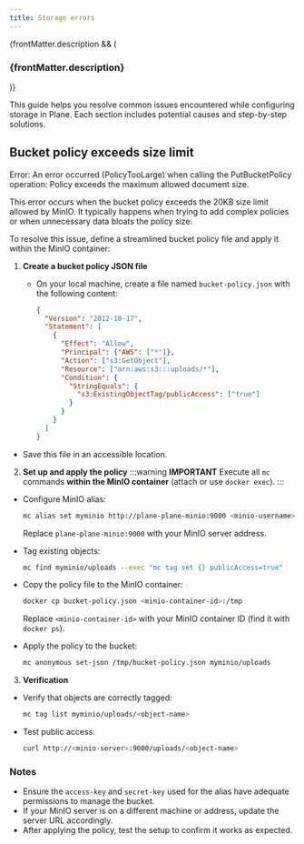 ```yaml
---
title: Storage errors
---
```


{frontMatter.description && (
  <h3 className="description">{frontMatter.description}</h3>
)}

This guide helps you resolve common issues encountered while configuring storage
in Plane. Each section includes potential causes and step-by-step solutions.

## Bucket policy exceeds size limit

<div style={{ color: 'red' }}>
  Error: An error occurred (PolicyTooLarge) when calling the PutBucketPolicy
  operation: Policy exceeds the maximum allowed document size.
</div>

This error occurs when the bucket policy exceeds the 20KB size limit allowed by
MinIO. It typically happens when trying to add complex policies or when
unnecessary data bloats the policy size.

To resolve this issue, define a streamlined bucket policy file and apply it
within the MinIO container:

1. **Create a bucket policy JSON file**
   - On your local machine, create a file named `bucket-policy.json` with the
     following content:

     ```json
     {
       "Version": "2012-10-17",
       "Statement": [
         {
           "Effect": "Allow",
           "Principal": {"AWS": ["*"]},
           "Action": ["s3:GetObject"],
           "Resource": ["arn:aws:s3:::uploads/*"],
           "Condition": {
             "StringEquals": {
               "s3:ExistingObjectTag/publicAccess": ["true"]
             }
           }
         }
       ]
     }
     ```

  - Save this file in an accessible location.

2. **Set up and apply the policy**
   :::warning
   **IMPORTANT**
   Execute all `mc` commands **within the MinIO container** (attach or use `docker exec`).
   :::

  - Configure MinIO alias:
     ```bash
     mc alias set myminio http://plane-plane-minio:9000 <minio-username> <minio-password>
     ```
     Replace `plane-plane-minio:9000` with your MinIO server address.

  - Tag existing objects:
     ```bash
     mc find myminio/uploads --exec "mc tag set {} publicAccess=true"
     ```

  - Copy the policy file to the MinIO container:
     ```bash
     docker cp bucket-policy.json <minio-container-id>:/tmp
     ```
     Replace `<minio-container-id>` with your MinIO container ID (find it with `docker ps`).

  - Apply the policy to the bucket:
     ```bash
     mc anonymous set-json /tmp/bucket-policy.json myminio/uploads
     ```

3. **Verification**
  - Verify that objects are correctly tagged:
     ```bash
     mc tag list myminio/uploads/<object-name>
     ```
  - Test public access:
     ```bash
     curl http://<minio-server>:9000/uploads/<object-name>
     ```

### Notes

- Ensure the `access-key` and `secret-key` used for the alias have adequate
  permissions to manage the bucket.
- If your MinIO server is on a different machine or address, update the server
  URL accordingly.
- After applying the policy, test the setup to confirm it works as expected.
